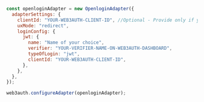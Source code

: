 ```js
const openloginAdapter = new OpenloginAdapter({
  adapterSettings: {
    clientId: "YOUR-WEB3AUTH-CLIENT-ID", //Optional - Provide only if you haven't provided it in the Web3Auth Instantiation Code
    uxMode: "redirect",
    loginConfig: {
      jwt: {
        name: "Name of your choice",
        verifier: "YOUR-VERIFIER-NAME-ON-WEB3AUTH-DASHBOARD",
        typeOfLogin: "jwt",
        clientId: "YOUR-WEB3AUTH-CLIENT-ID",
      },
    },
  },
});

web3auth.configureAdapter(openloginAdapter);
```
